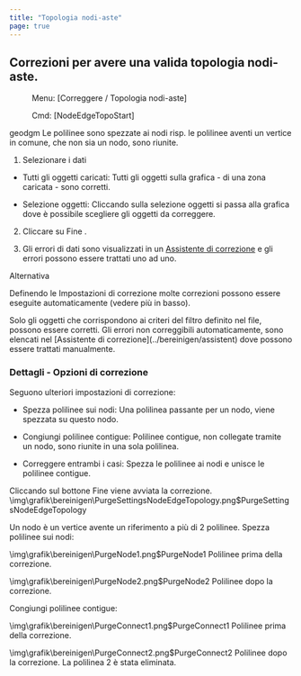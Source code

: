 ```yaml
---
title: "Topologia nodi-aste"
page: true
---
```

## Correzioni per avere una valida topologia nodi-aste. 
 <Menu> Menu: [Correggere / Topologia nodi-aste] </Menu> 
 <Menu> Cmd: [NodeEdgeTopoStart] </Menu> 

 <Placeholder>geodgm</Placeholder> 
Le polilinee sono spezzate ai nodi risp. le polilinee aventi un vertice in comune, che non sia un nodo, sono riunite.


1. Selezionare i dati

- <Bold> Tutti gli oggetti caricati: </Bold>  Tutti gli oggetti sulla grafica - di una zona caricata - sono corretti.

- <Bold> Selezione oggetti: </Bold>  Cliccando sulla selezione oggetti si passa alla grafica dove &#232; possibile scegliere gli oggetti da correggere.



2. Cliccare su <Border>Fine</Border> .

3. Gli errori di dati sono visualizzati in un 
[Assistente di correzione](../bereinigen/assistent)
 e gli errori possono essere trattati uno ad uno.



Alternativa
 
Definendo le  <Bold> Impostazioni di correzione </Bold>  molte correzioni possono essere eseguite automaticamente (vedere pi&#249; in basso).

<Warning>
Solo gli oggetti che corrispondono ai criteri del filtro definito nel file, possono essere corretti.
</Warning>

<Warning>
Gli errori non correggibili automaticamente, sono elencati nel [Assistente di correzione](../bereinigen/assistent)
 dove possono essere trattati manualmente.
</Warning>


### Dettagli - Opzioni di correzione
Seguono ulteriori impostazioni di correzione:

- <Bold> Spezza polilinee sui nodi: </Bold>  Una polilinea passante per un nodo, viene spezzata su questo nodo.

- <Bold> Congiungi polilinee contigue: </Bold>  Polilinee contigue, non collegate tramite un nodo, sono riunite in una sola polilinea.

- <Bold> Correggere entrambi i casi: </Bold>  Spezza le polilinee ai nodi e unisce le polilinee contigue.






Cliccando sul bottone  <Border>Fine</Border>  viene avviata la correzione.<Image>\img\grafik\bereinigen\PurgeSettingsNodeEdgeTopology.png$PurgeSettingsNodeEdgeTopology</Image>

<Success>
Un nodo &#232; un vertice avente un riferimento a pi&#249; di 2 polilinee.
</Success>



<Info>
  <Bold> Spezza polilinee sui nodi: </Bold> 


<Image>\img\grafik\bereinigen\PurgeNode1.png$PurgeNode1</Image>
Polilinee prima della correzione.


<Image>\img\grafik\bereinigen\PurgeNode2.png$PurgeNode2</Image>
Polilinee dopo la correzione.
</Info>


<Info>
 <Bold> Congiungi polilinee contigue: </Bold> 


<Image>\img\grafik\bereinigen\PurgeConnect1.png$PurgeConnect1</Image>
Polilinee prima della correzione.


<Image>\img\grafik\bereinigen\PurgeConnect2.png$PurgeConnect2</Image>
Polilinee dopo la correzione. La polilinea 2 &#232; stata eliminata.
</Info>

